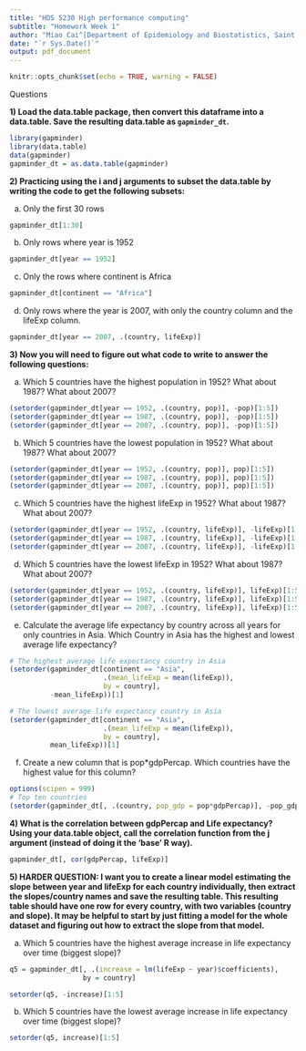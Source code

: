 ```yaml
---
title: "HDS 5230 High performance computing"
subtitle: "Homework Week 1"
author: "Miao Cai^[Department of Epidemiology and Biostatistics, Saint Louis University. Email address [miao.cai@slu.edu](miao.cai@slu.edu)]"
date: "`r Sys.Date()`"
output: pdf_document
---
```


```r
knitr::opts_chunk$set(echo = TRUE, warning = FALSE)
```

Questions

**1) Load the data.table package, then convert this dataframe into a data.table. Save the resulting data.table as `gapminder_dt`.**

```r
library(gapminder)
library(data.table)
data(gapminder)
gapminder_dt = as.data.table(gapminder)
```

**2) Practicing using the i and j arguments to subset the data.table by writing the code to get the following subsets:**

  a. Only the first 30 rows
```r
gapminder_dt[1:30]
```

  b. Only rows where year is 1952
```r
gapminder_dt[year == 1952]
```
  
  c. Only the rows where continent is Africa
```r
gapminder_dt[continent == "Africa"]
```
  
  d. Only rows where the year is 2007, with only the country column and the lifeExp column.
```r
gapminder_dt[year == 2007, .(country, lifeExp)]
```
  
  





**3) Now you will need to figure out what code to write to answer the following questions:**

  a. Which 5 countries have the highest population in 1952? What about 1987? What about 2007?
```r
(setorder(gapminder_dt[year == 1952, .(country, pop)], -pop)[1:5])
(setorder(gapminder_dt[year == 1987, .(country, pop)], -pop)[1:5])
(setorder(gapminder_dt[year == 2007, .(country, pop)], -pop)[1:5])
```

  b. Which 5 countries have the lowest population in 1952? What about 1987? What about 2007?
  
```r
(setorder(gapminder_dt[year == 1952, .(country, pop)], pop)[1:5])
(setorder(gapminder_dt[year == 1987, .(country, pop)], pop)[1:5])
(setorder(gapminder_dt[year == 2007, .(country, pop)], pop)[1:5])
```

  
  c. Which 5 countries have the highest lifeExp in 1952? What about 1987? What about 2007?
  
```r
(setorder(gapminder_dt[year == 1952, .(country, lifeExp)], -lifeExp)[1:5])
(setorder(gapminder_dt[year == 1987, .(country, lifeExp)], -lifeExp)[1:5])
(setorder(gapminder_dt[year == 2007, .(country, lifeExp)], -lifeExp)[1:5])
```

  
  d. Which 5 countries have the lowest lifeExp in 1952? What about 1987? What about 2007?
  
```r
(setorder(gapminder_dt[year == 1952, .(country, lifeExp)], lifeExp)[1:5])
(setorder(gapminder_dt[year == 1987, .(country, lifeExp)], lifeExp)[1:5])
(setorder(gapminder_dt[year == 2007, .(country, lifeExp)], lifeExp)[1:5])
```
 
  e. Calculate the average life expectancy by country across all years for only countries in Asia. Which Country in Asia has the highest and lowest average life expectancy?
```r
# The highest average life expectancy country in Asia
(setorder(gapminder_dt[continent == "Asia", 
                       .(mean_lifeExp = mean(lifeExp)), 
                       by = country], 
          -mean_lifeExp))[1]

# The lowest average life expectancy country in Asia
(setorder(gapminder_dt[continent == "Asia", 
                       .(mean_lifeExp = mean(lifeExp)), 
                       by = country], 
          mean_lifeExp))[1]
```

  f. Create a new column that is pop*gdpPercap. Which countries have the highest value for this column?
  
```r
options(scipen = 999)
# Top ten countries
(setorder(gapminder_dt[, .(country, pop_gdp = pop*gdpPercap)], -pop_gdp)[1:10])
```






**4) What is the correlation between gdpPercap and Life expectancy? Using your data.table object, call the correlation function from the j argument (instead of doing it the ‘base’ R way).**

```r
gapminder_dt[, cor(gdpPercap, lifeExp)]
```






**5) HARDER QUESTION: I want you to create a linear model estimating the slope between year and lifeExp for each country individually, then extract the slopes/country names and save the resulting table. This resulting table should have one row for every country, with two variables (country and slope). It may be helpful to start by just fitting a model for the whole dataset and figuring out how to extract the slope from that model.**

a. Which 5 countries have the highest average increase in life expectancy over time (biggest slope)?

```r
q5 = gapminder_dt[, .(increase = lm(lifeExp ~ year)$coefficients), 
                  by = country]

setorder(q5, -increase)[1:5]
```


b. Which 5 countries have the lowest average increase in life expectancy over time (biggest slope)?

```r
setorder(q5, increase)[1:5]
```

